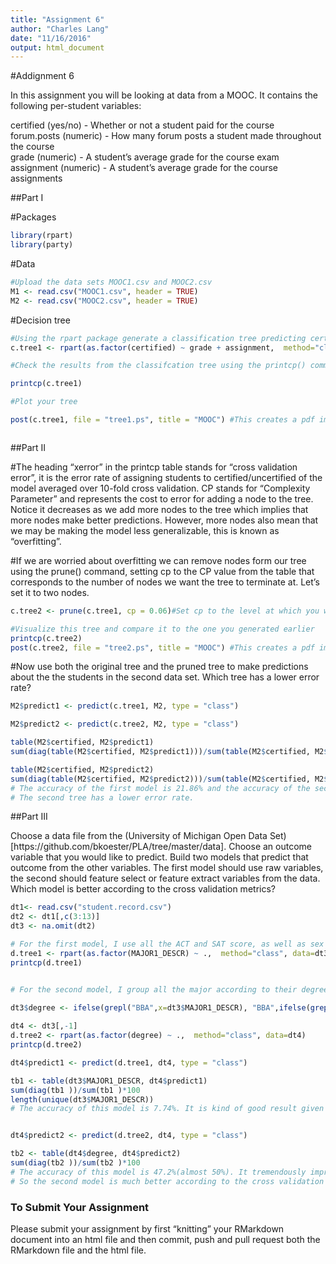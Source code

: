 ```yaml
---
title: "Assignment 6"
author: "Charles Lang"
date: "11/16/2016"
output: html_document
---
```

#Addignment 6

In this assignment you will be looking at data from a MOOC. It contains the following per-student variables:

certified (yes/no) - Whether or not a student paid for the course  
forum.posts (numeric) - How many forum posts a student made throughout the course  
grade (numeric) - A student's average grade for the course exam  
assignment (numeric) - A student's average grade for the course assignments  

##Part I

#Packages
```r
library(rpart)
library(party)
```

#Data
```r
#Upload the data sets MOOC1.csv and MOOC2.csv
M1 <- read.csv("MOOC1.csv", header = TRUE)
M2 <- read.csv("MOOC2.csv", header = TRUE)

```

#Decision tree
```r
#Using the rpart package generate a classification tree predicting certified from the other variables in the M1 data frame. Which variables should you use?
c.tree1 <- rpart(as.factor(certified) ~ grade + assignment,  method="class", data=M1)

#Check the results from the classifcation tree using the printcp() command

printcp(c.tree1)

#Plot your tree

post(c.tree1, file = "tree1.ps", title = "MOOC") #This creates a pdf image of the tree



```

##Part II

#The heading "xerror" in the printcp table stands for "cross validation error", it is the error rate of assigning students to certified/uncertified of the model averaged over 10-fold cross validation. CP stands for "Complexity Parameter" and represents the cost to error for adding a node to the tree. Notice it decreases as we add more nodes to the tree which implies that more nodes make better predictions. However, more nodes also mean that we may be making the model less generalizable, this is known as "overfitting".

#If we are worried about overfitting we can remove nodes form our tree using the prune() command, setting cp to the CP value from the table that corresponds to the number of nodes we want the tree to terminate at. Let's set it to two nodes.

```r
c.tree2 <- prune(c.tree1, cp = 0.06)#Set cp to the level at which you want the tree to end

#Visualize this tree and compare it to the one you generated earlier
printcp(c.tree2)
post(c.tree2, file = "tree2.ps", title = "MOOC") #This creates a pdf image of the tree
```

#Now use both the original tree and the pruned tree to make predictions about the the students in the second data set. Which tree has a lower error rate?

```r
M2$predict1 <- predict(c.tree1, M2, type = "class")

M2$predict2 <- predict(c.tree2, M2, type = "class")

table(M2$certified, M2$predict1)
sum(diag(table(M2$certified, M2$predict1)))/sum(table(M2$certified, M2$predict1))*100

table(M2$certified, M2$predict2)
sum(diag(table(M2$certified, M2$predict2)))/sum(table(M2$certified, M2$predict2))*100
# The accuracy of the first model is 21.86% and the accuracy of the second model is 53.63.
# The second tree has a lower error rate.
```

##Part III

Choose a data file from the (University of Michigan Open Data Set)[https://github.com/bkoester/PLA/tree/master/data]. Choose an outcome variable that you would like to predict. Build two models that predict that outcome from the other variables. The first model should use raw variables, the second should feature select or feature extract variables from the data. Which model is better according to the cross validation metrics?

```r
dt1<- read.csv("student.record.csv")
dt2 <- dt1[,c(3:13)]
dt3 <- na.omit(dt2)

# For the first model, I use all the ACT and SAT score, as well as sex to predict the major of the students.
d.tree1 <- rpart(as.factor(MAJOR1_DESCR) ~ .,  method="class", data=dt3)
printcp(d.tree1)


# For the second model, I group all the major according to their degree name, such as BA, BSE， BGS, BMus, BFA and BS.

dt3$degree <- ifelse(grepl("BBA",x=dt3$MAJOR1_DESCR), "BBA",ifelse(grepl("BSE",x=dt3$MAJOR1_DESCR), "BSE", ifelse(grepl("BFA",x=dt3$MAJOR1_DESCR),"BFA",ifelse(grepl("BS",x=dt3$MAJOR1_DESCR), "BS",ifelse(grepl("BGS",x=dt3$MAJOR1_DESCR),"BGS",ifelse(grepl("BMus",x=dt3$MAJOR1_DESCR),"BMus","BA"))))))
                     
dt4 <- dt3[,-1]
d.tree2 <- rpart(as.factor(degree) ~ .,  method="class", data=dt4)
printcp(d.tree2)

dt4$predict1 <- predict(d.tree1, dt4, type = "class")

tb1 <- table(dt3$MAJOR1_DESCR, dt4$predict1)
sum(diag(tb1 ))/sum(tb1 )*100
length(unique(dt3$MAJOR1_DESCR))
# The accuracy of this model is 7.74%. It is kind of good result given the fact that there 226 majors in the raw data.


dt4$predict2 <- predict(d.tree2, dt4, type = "class")

tb2 <- table(dt4$degree, dt4$predict2)
sum(diag(tb2 ))/sum(tb2 )*100
# The accuracy of this model is 47.2%(almost 50%). It tremendously improve the result.
# So the second model is much better according to the cross validation metrics.


```


### To Submit Your Assignment

Please submit your assignment by first "knitting" your RMarkdown document into an html file and then commit, push and pull request both the RMarkdown file and the html file.